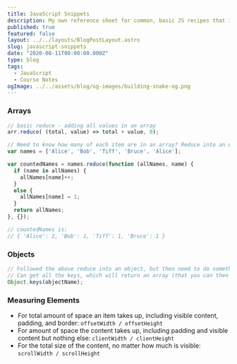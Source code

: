 ```yaml
---
title: JavaScript Snippets
description: My own reference sheet for common, basic JS recipes that I use and/or need to look up often
published: true
featured: false
layout: ../../layouts/BlogPostLayout.astro
slug: javascript-snippets
date: "2020-08-11T00:00:00.000Z"
type: blog
tags:
  - JavaScript
  - Course Notes
ogImage: ../../assets/blog/og-images/building-snake-og.png
---
```


### Arrays

```js
// basic reduce - adding all values in an array
arr.reduce( (total, value) => total + value, 0);

// Need to know how many of each item are in an array? Reduce into an object:
var names = ['Alice', 'Bob', 'Tiff', 'Bruce', 'Alice'];

var countedNames = names.reduce(function (allNames, name) {
  if (name in allNames) {
    allNames[name]++;
  }
  else {
    allNames[name] = 1;
  }
  return allNames;
}, {});

// countedNames is:
// { 'Alice': 2, 'Bob': 1, 'Tiff': 1, 'Bruce': 1 }
```

### Objects

```js
// Followed the above reduce into an object, but then need to do something with the values?
// Can get all the keys, which will return an array (that you can then loop over)
Object.keys(objectName);
```

### Measuring Elements
- For total amount of space an item takes up, including visible content, padding, and border: `offsetWidth / offsetHeight`
- For amount of space the content takes up, including padding and visible content but nothing else: `clientWidth / clientHeight`
- For the total size of the content, no matter how much is visible: `scrollWidth / scrollHeight`